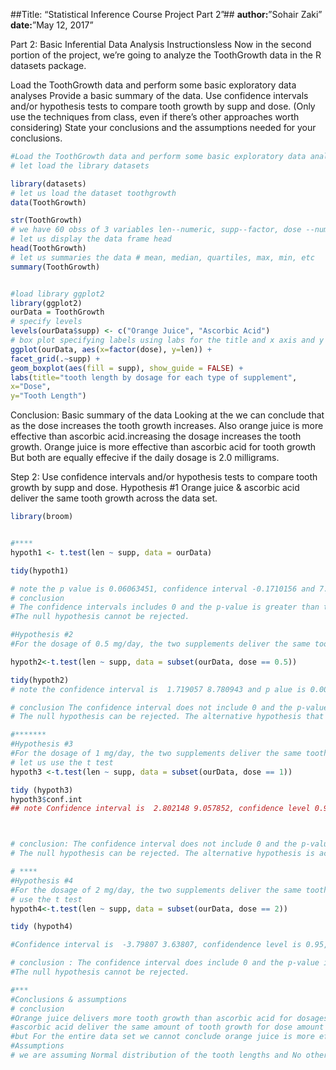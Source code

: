 ##Title: "Statistical Inference Course Project Part 2"##
**author:**"Sohair Zaki"
**date:**"May 12, 2017"

Part 2: Basic Inferential Data Analysis Instructionsless 
Now in the second portion of the project, we're going to analyze the ToothGrowth data in the R datasets package.

Load the ToothGrowth data and perform some basic exploratory data analyses
Provide a basic summary of the data.
Use confidence intervals and/or hypothesis tests to compare tooth growth by supp and dose. (Only use the techniques from class, even if there's other approaches worth considering)
State your conclusions and the assumptions needed for your conclusions.

```{r}
#Load the ToothGrowth data and perform some basic exploratory data analyses
# let load the library datasets

library(datasets)
# let us load the dataset toothgrowth
data(ToothGrowth)

str(ToothGrowth)
# we have 60 obss of 3 variables len--numeric, supp--factor, dose --numeric
# let us display the data frame head 
head(ToothGrowth)
# let us summaries the data # mean, median, quartiles, max, min, etc
summary(ToothGrowth)



```
```{r, fig.width=7, fig.height=6}
#load library ggplot2
library(ggplot2)
ourData = ToothGrowth
# specify levels
levels(ourData$supp) <- c("Orange Juice", "Ascorbic Acid")
# box plot specifying labels using labs for the title and x axis and y axis
ggplot(ourData, aes(x=factor(dose), y=len)) +
facet_grid(.~supp) +
geom_boxplot(aes(fill = supp), show_guide = FALSE) +
labs(title="tooth length by dosage for each type of supplement",
x="Dose",
y="Tooth Length")


```
Conclusion: Basic summary of the data
Looking at the we can conclude that as the dose increases the tooth growth increases. Also orange juice is more effective than ascorbic acid.increasing the dosage increases the tooth growth. Orange juice is more
effective than ascorbic acid for tooth growth  But both are equally effecive if the daily dosage is 2.0 milligrams.

Step 2: Use confidence intervals and/or hypothesis tests to compare tooth growth by supp and dose.
Hypothesis #1
Orange juice & ascorbic acid deliver the same tooth growth across the data set.
```{r}

library(broom)


#****
hypoth1 <- t.test(len ~ supp, data = ourData)

tidy(hypoth1)

# note the p value is 0.06063451, confidence interval -0.1710156 and 7.571016 and confidence level 0.95 
# conclusion 
# The confidence intervals includes 0 and the p-value is greater than the threshold of 0.05. 
#The null hypothesis cannot be rejected.

#Hypothesis #2
#For the dosage of 0.5 mg/day, the two supplements deliver the same tooth growth.

hypoth2<-t.test(len ~ supp, data = subset(ourData, dose == 0.5))

tidy(hypoth2)
# note the confidence interval is  1.719057 8.780943 and p alue is 0.006358607

# conclusion The confidence interval does not include 0 and the p-value is below the 0.05 threshold. 
# The null hypothesis can be rejected. The alternative hypothesis that is accepted.

#*******
#Hypothesis #3
#For the dosage of 1 mg/day, the two supplements deliver the same tooth growth
# let us use the t test
hypoth3 <-t.test(len ~ supp, data = subset(ourData, dose == 1))

tidy (hypoth3)
hypoth3$conf.int
## note Confidence interval is  2.802148 9.057852, confidence level 0.97 and p value is 0.001038376 



# conclusion: The confidence interval does not include 0 and the p-value is smaller than the 0.05 threshold. 
# The null hypothesis can be rejected. The alternative hypothesis is accepted.

# ****
#Hypothesis #4
#For the dosage of 2 mg/day, the two supplements deliver the same tooth growth
# use the t test
hypoth4<-t.test(len ~ supp, data = subset(ourData, dose == 2))

tidy (hypoth4)

#Confidence interval is  -3.79807 3.63807, confidendence level is 0.95, p value is 0.9638516

# conclusion : The confidence interval does include 0 and the p-value is larger than the 0.05 threshold. 
#The null hypothesis cannot be rejected.

#*** 
#Conclusions & assumptions
# conclusion
#Orange juice delivers more tooth growth than ascorbic acid for dosages 0.5 & 1.0. Orange juice and
#ascorbic acid deliver the same amount of tooth growth for dose amount 2.0 mg/day. 
#but For the entire data set we cannot conclude orange juice is more effective that ascorbic acid.
#Assumptions
# we are assuming Normal distribution of the tooth lengths and No other  factors are affecting tooth length
```

